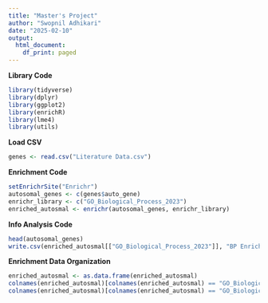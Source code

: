 ```yaml
---
title: "Master's Project"
author: "Swopnil Adhikari"
date: "2025-02-10"
output: 
  html_document:
    df_print: paged
---
```


**Library Code**

```r
library(tidyverse)
library(dplyr)
library(ggplot2)
library(enrichR)
library(lme4)
library(utils)
```

**Load CSV**

```r
genes <- read.csv("Literature Data.csv")
```

**Enrichment Code**

```r
setEnrichrSite("Enrichr")
autosomal_genes <- c(genes$auto_gene)
enrichr_library <- c("GO_Biological_Process_2023")
enriched_autosmal <- enrichr(autosomal_genes, enrichr_library)
```

**Info Analysis Code**

```r
head(autosomal_genes)
write.csv(enriched_autosmal[["GO_Biological_Process_2023"]], "BP Enriched Data V1.01.csv", row.names = FALSE)
```

**Enrichment Data Organization**

```r
enriched_autosmal <- as.data.frame(enriched_autosmal)
colnames(enriched_autosmal)[colnames(enriched_autosmal) == "GO_Biological_Process_2023.Genes"] <- "gene_name" 
colnames(enriched_autosmal)[colnames(enriched_autosmal) == "GO_Biological_Process_2023.Term"] <- "process"
```